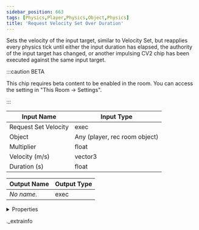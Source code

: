 ```yaml
---
sidebar_position: 663
tags: [Physics,Player,Physics,Object,Physics]
title: 'Request Velocity Set Over Duration'
---
```


Sets the velocity of the input target, similar to Velocity Set, but reapplies every physics tick until either the input duration has elapsed, the authority of the input target has changed, or another impulsing CV2 chip has been executed against the same input target.

:::caution BETA

This chip requires beta content to be enabled in the room. You can access the setting in "This Room -> Settings".

:::

<IChip uuid="73a26510-9160-4e68-93dc-da60aa68a514" />

| Input Name | Input Type |
|-----------|-----------|
| Request Set Velocity | exec |
| Object | Any (player, rec room object) |
| Multiplier | float |
| Velocity (m/s) | vector3 |
| Duration (s) | float |

| Output Name | Output Type |
|-----------|-----------|
| *No name.* | exec |


<details>
  <summary>Properties</summary>
  <div>
    <div>
    <table>
      <thead>
        <tr>
          <th>Room availability:</th>
          <th>Available everywhere</th>
        </tr>
        <tr>
          <th>Is beta required?</th>
          <th>Yes</th>
        </tr>
        <tr>
          <th>Is this chip a trolling risk?</th>
          <th>No</th>
        </tr>
        <tr>
          <th>Is this chip a role assignment risk?</th>
          <th>No</th>
        </tr>
        <tr>
          <th>Chip UUID</th>
          <th>73a26510-9160-4e68-93dc-da60aa68a514</th>
        </tr>
      </thead>
    </table>
    </div>
  </div>
</details>

._extrainfo